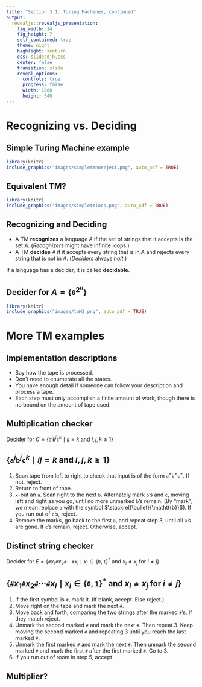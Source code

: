 ```yaml
---
title: "Section 3.1: Turing Machines, continued"
output: 
  revealjs::revealjs_presentation:
    fig_width: 14 
    fig_height: 7
    self_contained: true
    theme: night
    highlight: zenburn
    css: slidesdjh.css
    center: false
    transition: slide
    reveal_options:
      controls: true
      progress: false
      width: 1080
      height: 540
---
```


# Recognizing vs. Deciding

## Simple Turing Machine example {data-transition="slide-in fade-out"}

```r
library(knitr)
include_graphics("images/simpletmnoreject.png", auto_pdf = TRUE)
```

## Equivalent TM? {data-transition="fade-in slide-out"}

```r
library(knitr)
include_graphics("images/simpletmloop.png", auto_pdf = TRUE)
```

## Recognizing and Deciding

- A TM **recognizes** a language $A$ if the set of strings that it accepts is the set $A$. (*Recognizers* might have infinite loops.)
- A TM **decides** $A$ if it accepts every string that is in $A$ and rejects every string that is not in $A$. (*Deciders* always *halt*.)

If a language has a decider, it is called **decidable**.

## Decider for $A = \{\mathtt{0}^{2^n}\}$

```r
library(knitr)
include_graphics("images/tmM2.png", auto_pdf = TRUE)
```

# More TM examples

## Implementation descriptions

- Say how the tape is processed.
- Don't need to enumerate all the states.
- You have enough detail if someone can follow your description and process a tape.
- Each step must only accomplish a finite amount of work, though there is no bound on the amount of tape used.

## Multiplication checker

Decider for $C = \{\mathtt{a}^i\mathtt{b}^j\mathtt{c}^k \mid ij = k \text{ and } i,j,k \geq 1\}$

## $\{\mathtt{a}^i\mathtt{b}^j\mathtt{c}^k \mid ij = k \text{ and } i,j,k \geq 1\}$

1. Scan tape from left to right to check that input is of the form $\mathtt{a}^+\mathtt{b}^+\mathtt{c}^+$. If not, reject.
2. Return to front of tape.
3. $\mathtt{x}$-out an $\mathtt{a}$. Scan right to the next $\mathtt{b}$. Alternately mark $\mathtt{b}$'s and $\mathtt{c}$, moving left and right as you go, until no more unmarked $\mathtt{b}$'s remain. (By "mark", we mean replace $\mathtt{b}$ with the symbol $\stackrel{\bullet}{\mathtt{b}}$). If you run out of $\mathtt{c}$'s, reject.
4. Remove the marks, go back to the first $\mathtt{a}$, and repeat step 3, until all $\mathtt{a}$'s are gone. If $\mathtt{c}$'s remain, reject. Otherwise, accept.

## Distinct string checker

Decider for $E = \{\mathtt{\#}x_1\mathtt{\#}x_2\mathtt{\#}\cdots\mathtt{\#}x_l \mid x_i \in \{\mathtt{0}, \mathtt{1}\}^\ast \text{ and } x_i \neq x_j \text{ for } i\neq j\}$

## $\{\mathtt{\#}x_1\mathtt{\#}x_2\mathtt{\#}\cdots\mathtt{\#}x_l \mid x_i \in \{\mathtt{0}, \mathtt{1}\}^\ast \text{ and } x_i \neq x_j \text{ for } i\neq j\}$

1. If the first symbol is $\mathtt{\#}$, mark it. (If blank, accept. Else reject.)
2. Move right on the tape and mark the next $\mathtt{\#}$.
3. Move back and forth, comparing the two strings after the marked $\mathtt{\#}$'s. If they match reject.
4. Unmark the second marked $\mathtt{\#}$ and mark the next $\mathtt{\#}$. Then repeat 3. Keep moving the second marked $\mathtt{\#}$ and repeating 3 until you reach the last marked $\mathtt{\#}$. 
5. Unmark the first marked $\mathtt{\#}$ and mark the next $\mathtt{\#}$. Then unmark the second marked $\mathtt{\#}$ and mark the first $\mathtt{\#}$ after the first marked $\mathtt{\#}$. Go to 3. 
6. If you run out of room in step 5, accept. 

## Multiplier?


